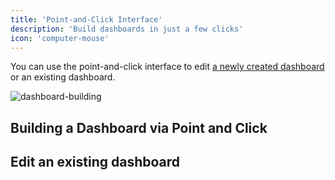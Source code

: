 ```yaml
---
title: 'Point-and-Click Interface'
description: 'Build dashboards in just a few clicks'
icon: 'computer-mouse'
---
```


You can use the point-and-click interface to edit [a newly created dashboard](/dashboards/create-dashboard) or an existing dashboard.

![dashboard-building](/images/dashboards/dashboard-building.png)

## Building a Dashboard via Point and Click


## Edit an existing dashboard

